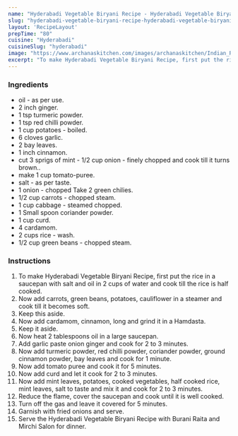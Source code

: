 ---
name: "Hyderabadi Vegetable Biryani Recipe - Hyderabadi Vegetable Biryani Recipe"
slug: "hyderabadi-vegetable-biryani-recipe-hyderabadi-vegetable-biryani-recipe"
layout: 'RecipeLayout'
prepTime: "80"
cuisine: "Hyderabadi"
cuisineSlug: "hyderabadi"
image: "https://www.archanaskitchen.com/images/archanaskitchen/Indian_Rice/Vegetable_Hyderabadi_Biryani_Recipe-2.jpg"
excerpt: "To make Hyderabadi Vegetable Biryani Recipe, first put the rice in a saucepan with salt and oil in 2 cups of water and cook till the rice is half cooked"
---

### Ingredients

-  oil - as per use.
-  2 inch ginger.
-  1 tsp turmeric powder.
-  1 tsp red chilli powder.
-  1 cup potatoes - boiled.
-  6 cloves garlic.
-  2 bay leaves.
-  1 inch cinnamon.
-  cut 3 sprigs of mint - 1/2 cup onion - finely chopped and cook till it turns brown..
-  make 1 cup tomato-puree.
-  salt - as per taste.
-  1 onion - chopped Take 2 green chilies.
-  1/2 cup carrots - chopped steam.
-  1 cup cabbage - steamed chopped.
-  1 Small spoon coriander powder.
-  1 cup curd.
-  4 cardamom.
-  2 cups rice - wash.
- 1/2 cup green beans - chopped steam.

### Instructions

1. To make Hyderabadi Vegetable Biryani Recipe, first put the rice in a saucepan with salt and oil in 2 cups of water and cook till the rice is half cooked.
1. Now add carrots, green beans, potatoes, cauliflower in a steamer and cook till it becomes soft.
1. Keep this aside.
1. Now add cardamom, cinnamon, long and grind it in a Hamdasta.
1. Keep it aside.
1. Now heat 2 tablespoons oil in a large saucepan.
1. Add garlic paste onion ginger and cook for 2 to 3 minutes.
1. Now add turmeric powder, red chilli powder, coriander powder, ground cinnamon powder, bay leaves and cook for 1 minute.
1. Now add tomato puree and cook it for 5 minutes.
1. Now add curd and let it cook for 2 to 3 minutes.
1. Now add mint leaves, potatoes, cooked vegetables, half cooked rice, mint leaves, salt to taste and mix it and cook for 2 to 3 minutes.
1. Reduce the flame, cover the saucepan and cook until it is well cooked.
1. Turn off the gas and leave it covered for 5 minutes.
1. Garnish with fried onions and serve.
1. Serve the Hyderabadi Vegetable Biryani Recipe with Burani Raita and Mirchi Salon for dinner.
